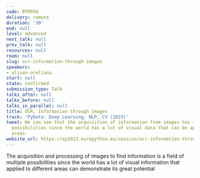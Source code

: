 ```yaml
---
code: BTRPGQ
delivery: remote
duration: '30'
end: null
level: advanced
next_talk: null
prev_talk: null
resources: null
room: null
slug: ocr-information-through-images
speakers:
- alison-orellana
start: null
state: confirmed
submission_type: Talk
talks_after: null
talks_before: null
talks_in_parallel: null
title: OCR, Information through images
track: 'PyData: Deep Learning, NLP, CV (2023)'
tweet: We can see that the acquisition of information from images has showed multiple
  possibilities since the world has a lot of visual data that can be applied to different
  areas.
website_url: https://ep2023.europython.eu/session/ocr-information-through-images
---
```


The acquisition and processing of images to find information is a field of multiple possibilities since the world has a lot of visual information that applied to different areas can demonstrate its great potential
